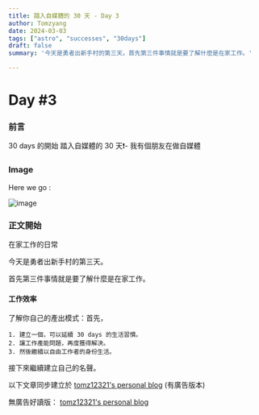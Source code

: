 ```yaml
---
title: 踏入自媒體的 30 天 - Day 3
author: Tomzyang
date: 2024-03-03
tags: ["astro", "successes", "30days"]
draft: false
summary: '今天是勇者出新手村的第三天。首先第三件事情就是要了解什麼是在家工作。'

---
```

# Day #3

### 前言
30 days 的開始
踏入自媒體的 30 天❗️- 我有個朋友在做自媒體

### Image
Here we go :


![image](/static/images/here-we-go.jpg)

### 正文開始

在家工作的日常

今天是勇者出新手村的第三天。

首先第三件事情就是要了解什麼是在家工作。

#### 工作效率

了解你自己的產出模式：首先，

```
1. 建立一個，可以延續 30 days 的生活習慣。
2. 讓工作產能問題，再度獲得解決。
3. 然後繼續以自由工作者的身份生活。
```

接下來繼續建立自己的名聲。

以下文章同步建立於 [tomz12321's personal blog](https://tomz12321.blogspot.com/) (有廣告版本)

無廣告好讀版： [tomz12321's personal blog](https://tomz12321-tailwind-astro-blog.dev/blog/)